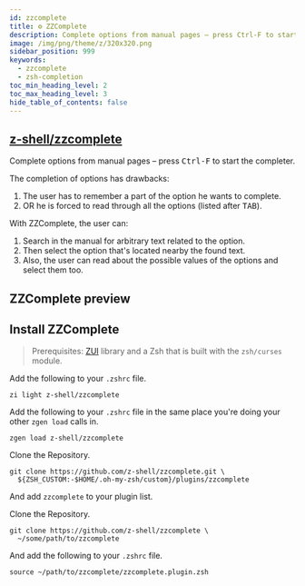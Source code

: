 ```yaml
---
id: zzcomplete
title: ⚙️ ZZComplete
description: Complete options from manual pages – press Ctrl-F to start the completer.
image: /img/png/theme/z/320x320.png
sidebar_position: 999
keywords:
  - zzcomplete
  - zsh-completion
toc_min_heading_level: 2
toc_max_heading_level: 3
hide_table_of_contents: false
---
```


<!-- @format -->


## <i class="fa-brands fa-github"></i> [z-shell/zzcomplete][]

Complete options from manual pages – press <kbd>Ctrl-F</kbd> to start the completer.

The completion of options has drawbacks:

1. The user has to remember a part of the option he wants to complete.
2. OR he is forced to read through all the options (listed after <kbd>TAB</kbd>).

With ZZComplete, the user can:

1. Search in the manual for arbitrary text related to the option.
2. Then select the option that's located nearby the found text.
3. Also, the user can read about the possible values of the options and select them too.

## ZZComplete preview

<Player src='https://asciinema.org/a/293365.cast' rows={21} cols={104} speed={1} idleTimeLimit={1} preload />

## Install ZZComplete

> Prerequisites: [ZUI][z-shell/zui] library and a Zsh that is built with the `zsh/curses` module.

<Tabs>
  <TabItem value="zi" label="Zi" default>

Add the following to your `.zshrc` file.

```shell title="~/.zshrc"
zi light z-shell/zzcomplete
```

  </TabItem>
  <TabItem value="zgen" label="Zgen">

Add the following to your `.zshrc` file in the same place you're doing your other `zgen load` calls in.

```shell title="~/.zshrc"
zgen load z-shell/zzcomplete
```

  </TabItem>
  <TabItem value="oh-my-zsh" label="Oh-My-Zsh">

Clone the Repository.

```shell title="~/.zshrc" showLineNumbers
git clone https://github.com/z-shell/zzcomplete.git \
  ${ZSH_CUSTOM:-$HOME/.oh-my-zsh/custom}/plugins/zzcomplete
```

And add `zzcomplete` to your plugin list.

  </TabItem>
  <TabItem value="standalone" label="Standalone" default>

Clone the Repository.

```shell showLineNumbers
git clone https://github.com/z-shell/zzcomplete \
  ~/some/path/to/zzcomplete
```

And add the following to your `.zshrc` file.

```shell title="~/.zshrc"
source ~/path/to/zzcomplete/zzcomplete.plugin.zsh
```

  </TabItem>
</Tabs>

<!-- end-of-file -->
<!-- links -->

[z-shell/zui]: https://github.com/z-shell/zui
[z-shell/zzcomplete]: https://github.com/z-shell/zzcomplete
